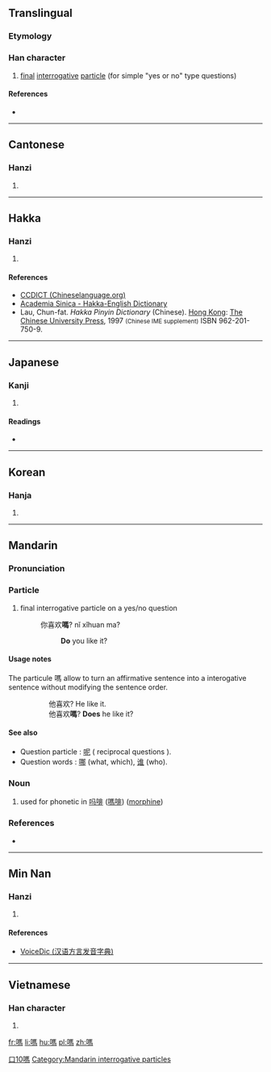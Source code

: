 {{also|吗}}
==Translingual==

===Etymology===
{{Han compound|馬|口|c1=p|c2=s|ls=psc}}

===Han character===
{{Han char|rn=30|rad=口|as=10|sn=13|four=6102<sub>7</sub>|canj=口尸手火 (RSQF)|ids=⿰[[口]][[馬]]}}

# [[final]] [[interrogative]] [[particle]] (for simple "yes or no" type questions)

====References====
* {{Han ref|kx=0202.210|dkj=04065|dj=0425.020|hdz=10664.100|uh=55CE|ud=21966|bh=B6DC|bd=46812}}

----

==Cantonese==

===Hanzi===
{{yue-hanzi|jyut=[[maa1]], [[maa3]], [[maa5]]|y=ma1, ma3, ma5}}

# {{defn|lang=yue|sort=口10}}

----

==Hakka==

===Hanzi===
{{hak-hanzi|poj=[[ma]] (ma<sup>1</sup>), [[má]] (ma<sup>2</sup>)|gd=ma<sup>1</sup> [Meixian, Bao'an, Hong Kong], ma<sup>3</sup> [Hailu, Siyan], ma<sup>1</sup>, ma<sup>3</sup> [Kwangtung]|hpy=ma1, ma3}}

# {{defn|lang=hak|sort=口10}}

====References====
*[http://www.chineselanguage.org/dictionaries/?mode=view&module=chardict&query=%E5%97%8E CCDICT (Chineselanguage.org)]
*[http://minhakka.ling.sinica.edu.tw/bkg/hakyin/search.php?DETAIL=1&LIMIT=id=23134&dbname=su_tian_1&graph=2 Academia Sinica - Hakka-English Dictionary]
*Lau, Chun-fat. ''Hakka Pinyin Dictionary'' (Chinese). [[Hong Kong]]: [[w:Chinese University of Hong Kong|The Chinese University Press]], 1997 <small>(Chinese IME supplement)</small> ISBN 962-201-750-9.

----

==Japanese==

===Kanji===
{{ja-kanji|grade=|rs=口10}}

# {{defn|lang=ja|sort=口10}}

====Readings====
* {{ja-readings|on=[[ば]] (ba)|kun=}}

----

==Korean==

===Hanja===
{{ko-hanja|hangeul=마|rv=ma|mr=ma}}

# {{defn|lang=ko|sort=口10}}

----

==Mandarin==
{{zh-hanzi-box|[[吗]]|嗎}}

===Pronunciation===
{{Pinyin-IPA|ma}}

===Particle===
{{cmn-particle|t|pin=ma|pint=ma|tra=嗎|sim=吗}}

# final interrogative particle on a yes/no question
#: 你喜欢'''嗎'''? nǐ xǐhuan ma?
#:: '''Do''' you like it?

====Usage notes====
The particule 嗎 allow to turn an affirmative sentence into a interogative sentence without modifying the sentence order.
:: 他喜欢? He like it.
:: 他喜欢'''嗎'''? '''Does''' he like it?

====See also====
* Question particle : [[呢]] ( reciprocal questions ).
* Question words : [[哪]] (what, which), [[谁]] (who).

===Noun===
{{cmn-noun|s|pin=mǎ|pint=ma3|tra=嗎|sim=吗}}

# used for phonetic in [[吗啡]] ([[嗎啡]]) ([[morphine]])

[[Category:Beginning Mandarin|口10嗎]]
[[Category:Mandarin interrogative particles]]

===References===
* {{cite web
| url = http://www.mdbg.net/chindict/chindict.php?page=worddict&wdrst=0&wdqb=吗
| title = 吗
| work = MDBG English to Chinese dictionary ( Based on CC-CEDICT )
| language = Mandarin/English
| accessdate = 2014-02-17}}
----

==Min Nan==

===Hanzi===
{{nan-hanzi|tlpa=[[má]] (ma<sup>2</sup>)|gd=ma<sup>3</sup>}}

# {{defn|lang=nan|sort=口10}}

====References====
*[http://cn.voicedic.com VoiceDic (汉语方言发音字典)]

----

==Vietnamese==

===Han character===
{{vi-hantu|[[mạ]], [[mửa]], [[ma]], [[mớ]], [[mắng]], [[mỉa]], [[mứa]], [[mựa]]|rs=口10}}

# {{defn|lang=vi|sort=口10}}

[[fr:嗎]]
[[li:嗎]]
[[hu:嗎]]
[[pl:嗎]]
[[zh:嗎]]